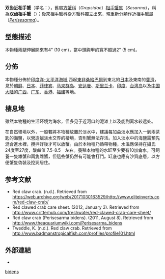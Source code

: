 {{Speciesbox
| image = Red Claw Crab.jpg
| taxon = Perisesarma bidens
| authority = [[威廉·德·哈恩|de Haan]], 1835)
| synonyms_ref = <ref name="Japan"/>
| synonyms = 
*''Grapsus bidens'' <small>De Haan, 1835</small>
*''Sesarma bidens'' <small>(De Haan, 1835)</small>
*''Chiromantes bidens'' <small>(De Haan, 1835)</small>
}}

'''双齿近相手蟹'''（学名：{{lang|la|''Perisesarma bidens''}}），舊屬[[方蟹科|方蟹科]]（''Grapsidae''）[[相手蟹属|相手蟹属]]（''Sesarma''），稱為'''双齿相手蟹'''（{{lang|la|''Sesarma bidens''}}）；後來[[相手蟹科|相手蟹科]]從方蟹科獨立出來，現重新分類作[[近相手蟹屬|近相手蟹屬]]（''[[Perisesarma|Perisesarma]]''）。

==型態描述==
本物種兩腿伸展開來有4" (10 cm)，當中頭胸甲的寬不超過2" (5 cm)。

==分佈==
本物種分佈於[[印度洋-太平洋海域|印度洋-太平洋海域]],西起[[東非|東非]][[桑給巴爾|桑給巴爾]]到東北的[[日本|日本]]及東南的[[斐濟|斐濟]]{{r|Japan}}，見於[[朝鲜|朝鲜]]、[[日本|日本]]、[[菲律宾|菲律宾]]、[[马来群岛|马来群岛]]、[[安达曼|安达曼]]、[[斯里兰卡|斯里兰卡]]、[[印度|印度]]、[[台湾岛|台湾岛]]以及[[中国大陆|中国大陆]]的[[广西|广西]]、[[广东|广东]]、[[香港|香港]]、[[福建|福建]]等地{{r|id12014}}。

==棲息地==
雖然本物種的生活环境为海水，但多见于近河口的泥滩上以及能到离水较远处{{r|id12014}}。

在自然環境以外，一般若將本物種放置於淡水中，建議每加侖淡水應加入一到兩茶匙的海鹽，以營造鹹淡水交界的棲境，否則蟹無法存活。加入淡水中的海鹽需預先混合進水裡，攪拌好後才可以放蟹。由於本物種乃熱帶物種，水溫應保持在攝氏24度至27度，酸鹼值 7.5-8.5　左右。養殖本物種的水缸至少要有10加侖水，可飼養一隻雄蟹和兩隻雌蟹，但這些蟹仍然有可能會打鬥。缸底也應有沙質底層，以方便蟹隻偽裝及挖洞居住。

==参考文献==
{{reflist |refs=
<ref name='id12014'>{{cite web
 | url =http://www.bioinfo.cn/db05/BjdwSpecies.php?action=view&id=12014
 | deadurl =yes
 | archiveurl =https://web.archive.org/web/20160305022535/http://www.bioinfo.cn/db05/BjdwSpecies.php?action=view&id=12014
 | title =双齿相手蟹
 | work =《中国动物物种编目数据库》
 | publisher =中国科学院微生物研究所
 | author =中国科学院动物研究所
 | accessdate =2009-04-28
 | archivedate =2016-03-05
 | language =zh-hans
 }}</ref>
<ref name="Japan">{{cite web
 |url=http://species-identification.org/species.php?species_group=crabs_of_japan&id=1714
 |title=''Perisesarma bidens''
 |work=Crabs of Japan
 |publisher=Marine Species Identification Portal
 |access-date=2011-01-26
 |language=en
 |archive-date=2019-09-16
 |archive-url=https://web.archive.org/web/20190916163805/http://species-identification.org/species.php?species_group=crabs_of_japan&id=1714
 |dead-url=no
 }}</ref>
}}
* Red claw crab. (n.d.). Retrieved from https://web.archive.org/web/20171030163529/http://www.eliteinverts.com/red-claw-crab/
* Red clawed crab care sheet. (2012, January 3). Retrieved from 	http://www.critterhub.com/freshwater/red-clawed-crab-care-sheet/{{Wayback|url=http://www.critterhub.com/freshwater/red-clawed-crab-care-sheet/ |date=20190910233604 }}
* Red claw crab (Perisesarma bidens). (2011, August 8). Retrieved from 	http://www.theaquariumwiki.com/Perisesarma_bidens{{Wayback|url=http://www.theaquariumwiki.com/Perisesarma_bidens |date=20170909003619 }}
* Tweddle, K. (n.d.). Red claw crab. Retrieved from 	http://www.badmanstropicalfish.com/profiles/profile101.html{{Wayback|url=http://www.badmanstropicalfish.com/profiles/profile101.html |date=20181225110908 }}

==外部連結==
*{{Wikispecies-inline|Sesarma bidens}}
{{Taxonbar|from=Q2437581}}
[[Category:近相手蟹屬|bidens]]